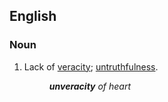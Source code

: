==English==

===Noun===
{{en-noun|unveracities}}

# Lack of [[veracity]]; [[untruthfulness]].
#: '''''unveracity''' of heart''